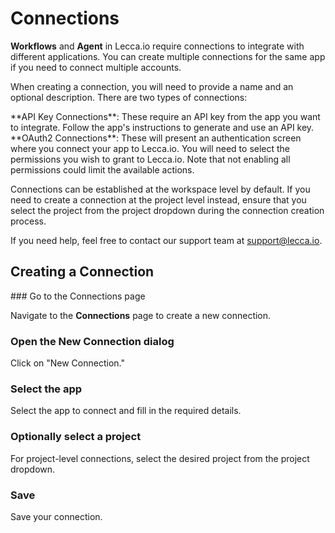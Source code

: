
# Connections

**Workflows** and **Agent** in Lecca.io require connections to integrate with different applications. You can create multiple connections for the same app if you need to connect multiple accounts. 

When creating a connection, you will need to provide a name and an optional description. There are two types of connections:

<Callout emoji="🔑">
  **API Key Connections**: These require an API key from the app you want to integrate. Follow the app's instructions to generate and use an API key.
</Callout>

<Callout emoji="🔓">
  **OAuth2 Connections**: These will present an authentication screen where you connect your app to Lecca.io. You will need to select the permissions you wish to grant to Lecca.io. Note that not enabling all permissions could limit the available actions.
</Callout>

Connections can be established at the workspace level by default. If you need to create a connection at the project level instead, ensure that you select the project from the project dropdown during the connection creation process.

If you need help, feel free to contact our support team at [support@lecca.io](mailto:support@lecca.io).

## Creating a Connection

<Steps>
### Go to the Connections page

Navigate to the **Connections** page to create a new connection.

### Open the New Connection dialog

Click on "New Connection."

### Select the app

Select the app to connect and fill in the required details.

### Optionally select a project

For project-level connections, select the desired project from the project dropdown.

### Save

Save your connection.
</Steps>